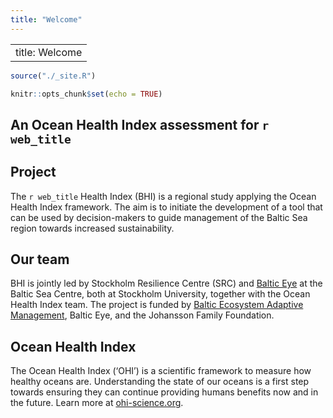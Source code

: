 ```yaml
---
title: "Welcome"
---
```

---
title: Welcome
---
```r
source("./_site.R")
```

```r
knitr::opts_chunk$set(echo = TRUE)
```

<!-- Note: most of this language was borrowed from www.su.se/ostersjocentrum/english/baltic-eye/research/baltic-health-index -->

<div class="page-lead" style="background-image:url(images/regions_1600x800.png)">
<div class="wrap page-lead-content">
<h2>An Ocean Health Index assessment for `r web_title`</h2>

</div><!-- /.page-lead-content. -->
</div><!-- /.page-lead -->

<div class="tiles">

<div class="tile">
<h2 class="post-title"><i class="fa fa-book fa-2x"></i> Project</h2>
<p class="post-excerpt">
The `r web_title` Health Index (BHI) is a regional study applying the Ocean Health Index framework. The aim is to initiate the development of a tool that can be used by decision-makers to guide management of the Baltic Sea region towards increased sustainability. 
</p>
</div>

<div class="tile">
<h2 class="post-title"><i class="fa fa-cubes fa-2x"></i> Our team</h2>
<p class="post-excerpt">
BHI is jointly led by Stockholm Resilience Centre (SRC) and [Baltic Eye](http://www.su.se/ostersjocentrum/english/baltic-eye) at the Baltic Sea Centre, both at Stockholm University, together with the Ocean Health Index team. The project is funded by [Baltic Ecosystem Adaptive Management](http://www.su.se/ostersjocentrum/english/beam), Baltic Eye, and the Johansson Family Foundation.
</p>
</div>

<div class="tile">
<h2 class="post-title"><i class="fa fa-globe fa-2x"></i> Ocean Health Index </h2>
<p class="post-excerpt">
The Ocean Health Index ('OHI') is a scientific framework to measure how healthy oceans are. Understanding the state of our oceans is a first step towards ensuring they can continue providing humans benefits now and in the future. Learn more at [ohi-science.org](http://ohi-science.org).
</p>
</div>
</div>
